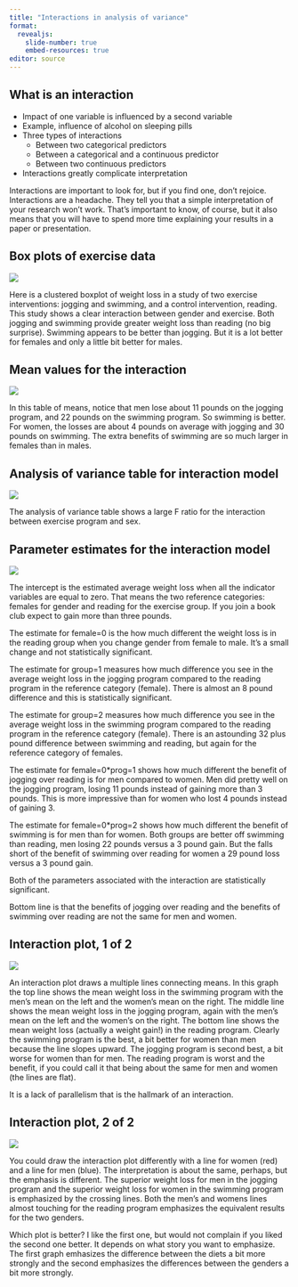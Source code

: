 ```yaml
---
title: "Interactions in analysis of variance"
format: 
  revealjs:
    slide-number: true
    embed-resources: true
editor: source
---
```


## What is an interaction

-   Impact of one variable is influenced by a second variable
-   Example, influence of alcohol on sleeping pills
-   Three types of interactions
    -   Between two categorical predictors
    -   Between a categorical and a continuous predictor
    -   Between two continuous predictors
-   Interactions greatly complicate interpretation

::: notes
Interactions are important to look for, but if you find one, don't rejoice. Interactions are a headache. They tell you that a simple interpretation of your research won't work. That's important to know, of course, but it also means that you will have to spend more time explaining your results in a paper or presentation.
:::

## Box plots of exercise data

![](images/exercise-analysis-01.png)

::: notes
Here is a clustered boxplot of weight loss in a study of two exercise interventions: jogging and swimming, and a control intervention, reading. This study shows a clear interaction between gender and exercise. Both jogging and swimming provide greater weight loss than reading (no big surprise). Swimming appears to be better than jogging. But it is a lot better for females and only a little bit better for males.
:::

## Mean values for the interaction

![](images/exercise-analysis-02.png)

::: notes
In this table of means, notice that men lose about 11 pounds on the jogging program, and 22 pounds on the swimming program. So swimming is better. For women, the losses are about 4 pounds on average with jogging and 30 pounds on swimming. The extra benefits of swimming are so much larger in females than in males.
:::

## Analysis of variance table for interaction model

![](images/exercise-analysis-03.png)

::: notes
The analysis of variance table shows a large F ratio for the interaction between exercise program and sex.
:::

## Parameter estimates for the interaction model

![](images/exercise-analysis-04.png)

::: notes
The intercept is the estimated average weight loss when all the indicator variables are equal to zero. That means the two reference categories: females for gender and reading for the exercise group. If you join a book club expect to gain more than three pounds.

The estimate for female=0 is the how much different the weight loss is in the reading group when you change gender from female to male. It's a small change and not statistically significant. 

The estimate for group=1 measures how much difference you see in the average weight loss in the jogging program compared to the reading program in the reference category (female). There is almost an 8 pound difference and this is statistically significant.

The estimate for group=2 measures how much difference you see in the average weight loss in the swimming program compared to the reading program in the reference category (female). There is an astounding 32 plus pound difference between swimming and reading, but again for the reference category of females.

The estimate for female=0*prog=1 shows how much different the benefit of jogging over reading is for men compared to women. Men did pretty well on the jogging program, losing 11 pounds instead of gaining more than 3 pounds. This is more impressive than for women who lost 4 pounds instead of gaining 3. 

The estimate for female=0*prog=2 shows how much different the benefit of swimming is for men than for women. Both groups are better off swimming than reading, men losing 22 pounds versus a 3 pound gain. But the falls short of the benefit of swimming over reading for women a 29 pound loss versus a 3 pound gain.

Both of the parameters associated with the interaction are statistically significant.

Bottom line is that the benefits of jogging over reading and the benefits of swimming over reading are not the same for men and women.
:::

## Interaction plot, 1 of 2

![](images/exercise-analysis-11.png)

::: notes
An interaction plot draws a multiple lines connecting means. In this graph the top line shows the mean weight loss in the swimming program with the men's mean on the left and the women's mean on the right. The middle line shows the mean weight loss in the jogging program, again with the men's mean on the left and the women's on the right. The bottom line shows the mean weight loss (actually a weight gain!) in the reading program. Clearly the swimming program is the best, a bit better for women than men because the line slopes upward. The jogging program is second best, a bit worse for women than for men. The reading program is worst and the benefit, if you could call it that being about the same for men and women (the lines are flat).

It is a lack of parallelism that is the hallmark of an interaction.
:::

## Interaction plot, 2 of 2

![](images/exercise-analysis-12.png)

::: notes
You could draw the interaction plot differently with a line for women (red) and a line for men (blue). The interpretation is about the same, perhaps, but the emphasis is different. The superior weight loss for men in the jogging program and the superior weight loss for women in the swimming program is emphasized by the crossing lines. Both the men's and womens lines almost touching for the reading program emphasizes the equivalent results for the two genders.

Which plot is better? I like the first one, but would not complain if you liked the second one better. It depends on what story you want to emphasize. The first graph emhasizes the difference between the diets a bit more strongly and the second emphasizes the differences between the genders a bit more strongly.
:::
